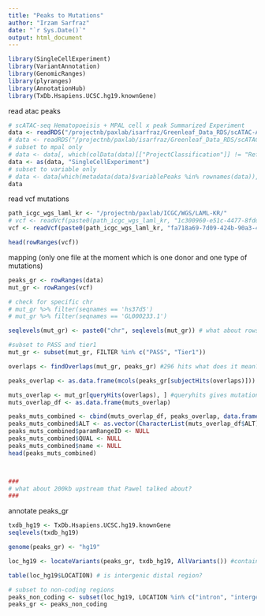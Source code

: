 ```yaml
---
title: "Peaks to Mutations"
author: "Irzam Sarfraz"
date: "`r Sys.Date()`"
output: html_document
---
```

```r
library(SingleCellExperiment)
library(VariantAnnotation)
library(GenomicRanges)
library(plyranges)
library(AnnotationHub)
library(TxDb.Hsapiens.UCSC.hg19.knownGene)
```


read atac peaks

```r
# scATAC-seq Hematopoeisis + MPAL cell x peak Summarized Experiment
data <- readRDS("/projectnb/paxlab/isarfraz/Greenleaf_Data_RDS/scATAC-All-Hematopoiesis-MPAL-191120.rds") 
# data <- readRDS("/projectnb/paxlab/isarfraz/Greenleaf_Data_RDS/scATAC-Healthy-Hematopoiesis-191120.rds") # this is healthy only
# subset to mpal only
# data <- data[, which(colData(data)[["ProjectClassification"]] != "Reference")]
data <- as(data, "SingleCellExperiment")
# subset to variable only
# data <- data[which(metadata(data)$variablePeaks %in% rownames(data)), ]
data

```

read vcf mutations

```r
path_icgc_wgs_laml_kr <- "/projectnb/paxlab/ICGC/WGS/LAML-KR/"
# vcf <- readVcf(paste0(path_icgc_wgs_laml_kr, "1c300960-e51c-4477-8fdd-026c7e545dc4.MUSE_1-0rc-b391201-vcf.20160401.somatic.snv_mnv.vcf.gz"))
vcf <- readVcf(paste0(path_icgc_wgs_laml_kr, "fa718a69-7d09-424b-90a3-4839ba7dc9b2.dkfz-snvCalling_1-0-132-1.20150824.germline.snv_mnv.vcf.gz"))

head(rowRanges(vcf))
```

mapping (only one file at the moment which is one donor and one type of mutations)

```r
peaks_gr <- rowRanges(data)
mut_gr <- rowRanges(vcf)

# check for specific chr
# mut_gr %>% filter(seqnames == 'hs37d5')
# mut_gr %>% filter(seqnames == 'GL000233.1')

seqlevels(mut_gr) <- paste0("chr", seqlevels(mut_gr)) # what about rows that are not chr? 

#subset to PASS and tier1
mut_gr <- subset(mut_gr, FILTER %in% c("PASS", "Tier1"))

overlaps <- findOverlaps(mut_gr, peaks_gr) #296 hits what does it mean? 296 mutations from vcf were mapped to peaks in atac data. col 1 i.e. queryHits are the indices from mutations, col 2 i.e. subjectHits are indices from peaks

peaks_overlap <- as.data.frame(mcols(peaks_gr[subjectHits(overlaps)])) #subjectHits gives peak indices

muts_overlap <- mut_gr[queryHits(overlaps), ] #queryhits gives mutation indices
muts_overlap_df <- as.data.frame(muts_overlap)

peaks_muts_combined <- cbind(muts_overlap_df, peaks_overlap, data.frame(peaks = rownames(peaks_overlap)))
peaks_muts_combined$ALT <- as.vector(CharacterList(muts_overlap_df$ALT))
peaks_muts_combined$paramRangeID <- NULL
peaks_muts_combined$QUAL <- NULL
peaks_muts_combined$name <- NULL
head(peaks_muts_combined)



###
# what about 200kb upstream that Pawel talked about?
###
```


annotate peaks_gr
```r
txdb_hg19 <- TxDb.Hsapiens.UCSC.hg19.knownGene
seqlevels(txdb_hg19)

genome(peaks_gr) <- "hg19"

loc_hg19 <- locateVariants(peaks_gr, txdb_hg19, AllVariants()) #contains now all annotated regions (ranges are now smaller since multiple regions in original ranges, so overall more rows now)

table(loc_hg19$LOCATION) # is intergenic distal region?

# subset to non-coding regions
peaks_non_coding <- subset(loc_hg19, LOCATION %in% c("intron", "intergenic")) #confirm?
peaks_gr <- peaks_non_coding

```